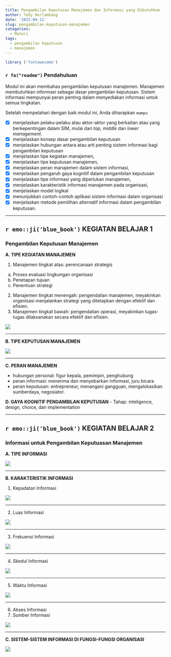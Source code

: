 ```yaml
---
title: Pengambilan Keputusan Manajemen dan Informasi yang Dibutuhkan
author: Tedy Herlambang
date: '2022-04-11'
slug: pengambilan-keputusan-manajemen
categories:
  - Materi
tags:
  - pengambilan keputusan
  - manajemen
---
```



```r
library ('fontawesome')
```

### `r fa("readme")` Pendahuluan

Modul ini akan membahas pengambilan keputusan manajemen. Manajemen membutuhkan informasi sebagai dasar pengambilan keputusan. Sistem informasi mempunyai peran penting dalam menyediakan informasi untuk semua tingkatan.

Setelah mempelahari dengan baik modul ini, Anda diharapkan `mampu` 

- [x] menjelaskan pelaku-pelaku atau aktor-aktor yang berkaitan atau yang berkepentingan dalam SIM, mulai dari *top, middle* dan *lower management*.
- [x] menjelaskan konsep dasar pengambilan keputusan
- [x] menjelaskan hubungan antara atau arti penting sistem informasi bagi pengambilan keputusan
- [x] menjelaskan tipe kegiatan manajemen,
- [x] menjelaskan tipe keputusan manajemen,
- [x] menjelaskan peran manajemen dalam sistem informasi,
- [x] menjelaskan pengaruh gaya kognitif dalam pengambilan keputusan
- [x] menjelaskan tipe informasi yang diperlukan manajemen,
- [x] menjelaskan karakteristik informasi manajemen pada organisasi,
- [x] menjelaskan model logikal
- [x] menunjukkan contoh-contoh aplikasi sistem informasi dalam organisasi
- [x] menjelaskan metode pemilihan alternatif informasi dalam pengambilan keputusan.

---

## `r emo::ji('blue_book')` KEGIATAN BELAJAR 1
### Pengambilan Keputusan Manajemen

**A. TIPE KEGIATAN MANAJEMEN**

1. Manajemen tingkat atas: perencanaan strategis
  a. Proses evaluasi lingkungan organisasi
  b. Penetapan tujuan
  c. Penentuan strategi
2. Manajemen tingkat menengah: pengendalian manajemen, meyakinkan organisasi menjalankan strategi yang ditetapkan dengan efektif dan efisien.
3. Manajemen tingkat bawah: pengendalian operasi, meyakinkan tugas-tugas dilaksanakan secara efektif dan efisien.


![](31-tingkatan-manajemen.png)

---

**B. TIPE KEPUTUSAN MANAJEMEN**

![](32-tipe-keputusan-manajemen.png)


---

**C. PERAN MANAJEMEN**

- hubungan personal: figur kepala, pemimpin, penghubung
- peran informasi: menerima dan menyebarkan informasi, juru bicara
- peran keputusan: entrepreneur, menangani gangguan, mengalokasikan sumberdaya, negosiator.

**D. GAYA KOGNITIF PENGAMBILAN KEPUTUSAN**
- Tahap: inteligence, design, choice, dan implementation

---

## `r emo::ji('blue_book')` KEGIATAN BELAJAR 2
### Informasi untuk Pengambilan Keputuasan Manajemen

**A. TIPE INFORMASI**

![](33-tipe-informasi.png)

---

**B. KARAKTERISTIK INFORMASI**

1. Kepadatan Informasi

![](34-kepadatan-informasi.png)

---

2. Luas Informasi

![](35-luas-informasi.png)

---

3. Frekuensi Informasi

![](36-frekuensi-informasi.png)

---

4. Skedul Informasi

![](37-skedul-informasi.png)

---

5. Waktu Informasi

![](38-waktu-informasi.png)

---

6. Akses Informasi
7. Sumber Informasi

![](311-tahapan-pengambilan.png)

---

**C. SISTEM-SISTEM INFORMASI DI FUNGSI-FUNGSI ORGANISASI**

![](312-informasi-fungsional.png)


<!-- AddToAny BEGIN -->
<div class="a2a_kit a2a_kit_size_16 a2a_default_style"; data-a2a-url="https://bangtedy.github.io/sim" data-a2a-title="Pengambilan Keputusan Manajemen">
<a class="a2a_button_whatsapp"></a>
<a class="a2a_button_telegram"></a>
<a class="a2a_button_facebook"></a>
<a class="a2a_button_twitter"></a>
</div>
<script async src="https://static.addtoany.com/menu/page.js"></script>
<!-- AddToAny END -->
